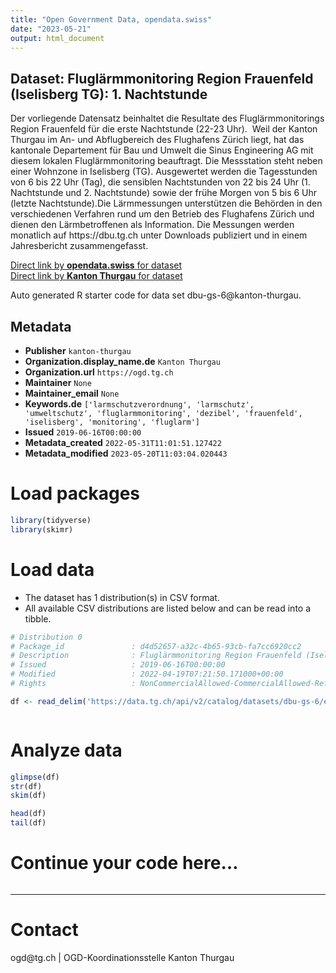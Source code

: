 ```yaml
---
title: "Open Government Data, opendata.swiss"
date: "2023-05-21"
output: html_document
---
```


## Dataset: Fluglärmmonitoring Region Frauenfeld (Iselisberg TG): 1. Nachtstunde

Der vorliegende Datensatz beinhaltet die Resultate des Fluglärmmonitorings Region Frauenfeld für die erste Nachtstunde (22-23 Uhr).  Weil der Kanton Thurgau im An- und Abflugbereich des Flughafens Zürich liegt, hat das kantonale Departement für Bau und Umwelt die Sinus Engineering AG mit diesem lokalen Fluglärmmonitoring beauftragt. Die Messstation steht neben einer Wohnzone in Iselisberg (TG). Ausgewertet werden die Tagesstunden von 6 bis 22 Uhr (Tag), die sensiblen Nachtstunden
von 22 bis 24 Uhr (1. Nachtstunde und 2. Nachtstunde) sowie der frühe Morgen
von 5 bis 6 Uhr (letzte Nachtstunde).Die Lärmmessungen unterstützen die Behörden in den verschiedenen Verfahren rund um den Betrieb des Flughafens Zürich und dienen den Lärmbetroffenen als Information. Die Messungen werden monatlich auf https://dbu.tg.ch unter Downloads publiziert und in einem Jahresbericht zusammengefasst.  

[Direct link by **opendata.swiss** for dataset](https://opendata.swiss/de/dataset/fluglarmmonitoring-region-frauenfeld-iselisberg-tg-1-nachtstunde)<br>
[Direct link by **Kanton Thurgau** for dataset](https://data.tg.ch/explore/dataset/dbu-gs-6/)

Auto generated R starter code for data set dbu-gs-6@kanton-thurgau.

## Metadata

- **Publisher** `kanton-thurgau`
- **Organization.display_name.de** `Kanton Thurgau`
- **Organization.url** `https://ogd.tg.ch`
- **Maintainer** `None`
- **Maintainer_email** `None`
- **Keywords.de** `['larmschutzverordnung', 'larmschutz', 'umweltschutz', 'fluglarmmonitoring', 'dezibel', 'frauenfeld', 'iselisberg', 'monitoring', 'fluglarm']`
- **Issued** `2019-06-16T00:00:00`
- **Metadata_created** `2022-05-31T11:01:51.127422`
- **Metadata_modified** `2023-05-20T11:03:04.020443`


# Load packages

```r

library(tidyverse)
library(skimr)

```

# Load data

-   The dataset has 1 distribution(s) in CSV format.
-   All available CSV distributions are listed below and can be read into a tibble.

```r

# Distribution 0
# Package_id               : d4d52657-a32c-4b65-93cb-fa7cc6920cc2
# Description              : Fluglärmmonitoring Region Frauenfeld (Iselisberg TG): 1. Nachtstunde (csv)
# Issued                   : 2019-06-16T00:00:00
# Modified                 : 2022-04-19T07:21:50.171000+00:00
# Rights                   : NonCommercialAllowed-CommercialAllowed-ReferenceRequired

df <- read_delim('https://data.tg.ch/api/v2/catalog/datasets/dbu-gs-6/exports/csv')



```

# Analyze data

```r

glimpse(df)
str(df)
skim(df)

head(df)
tail(df)

```

# Continue your code here...

```r

```

------------------------------------------------------------------------

# Contact

ogd@tg.ch | OGD-Koordinationsstelle Kanton Thurgau
